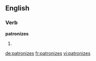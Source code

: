 ==English==

===Verb===
'''patronizes'''

# {{third-person singular of|[[patronize]]}}

[[de:patronizes]]
[[fr:patronizes]]
[[vi:patronizes]]